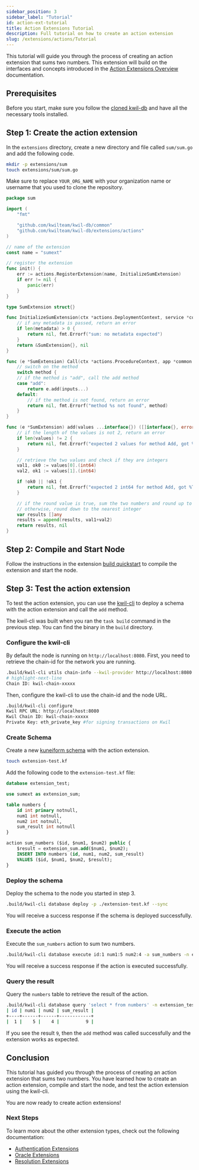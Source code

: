 ```yaml
---
sidebar_position: 3
sidebar_label: "Tutorial"
id: action-ext-tutorial
title: Action Extensions Tutorial
description: Full tutorial on how to create an action extension
slug: /extensions/actions/Tutorial
---
```


This tutorial will guide you through the process of creating an action extension that sums two numbers. This extension will build on the interfaces and concepts introduced in the [Action Extensions Overview](/docs/extensions/actions/overview) documentation.

## Prerequisites

Before you start, make sure you follow the [cloned kwil-db](/docs/extensions/quickstart#prerequisites) and have all the necessary tools installed.

## Step 1: Create the action extension

In the `extensions` directory, create a new directory and file called `sum/sum.go` and add the following code.

```bash
mkdir -p extensions/sum
touch extensions/sum/sum.go
```

Make sure to replace `YOUR_ORG_NAME` with your organization name or username that you used to clone the repository.

```go title="extensions/sum/sum.go"
package sum

import (
    "fmt"

    "github.com/kwilteam/kwil-db/common"
    "github.com/kwilteam/kwil-db/extensions/actions"
)

// name of the extension
const name = "sumext"

// register the extension
func init() {
    err := actions.RegisterExtension(name, InitializeSumExtension)
    if err != nil {
        panic(err)
    }
}

type SumExtension struct{}

func InitializeSumExtension(ctx *actions.DeploymentContext, service *common.Service, metadata map[string]string) (actions.ExtensionNamespace, error) {
    // if any metadata is passed, return an error
    if len(metadata) > 0 {
        return nil, fmt.Errorf("sum: no metadata expected")
    }
    return &SumExtension{}, nil
}

func (e *SumExtension) Call(ctx *actions.ProcedureContext, app *common.App, method string, inputs []interface{}) ([]interface{}, error) {
    // switch on the method
    switch method {
    // if the method is "add", call the add method
    case "add":
        return e.add(inputs...)
    default:
        // if the method is not found, return an error
        return nil, fmt.Errorf("method %s not found", method)
    }
}

func (e *SumExtension) add(values ...interface{}) ([]interface{}, error) {
    // if the length of the values is not 2, return an error
    if len(values) != 2 {
        return nil, fmt.Errorf("expected 2 values for method Add, got %d", len(values))
    }

    // retrieve the two values and check if they are integers
    val1, ok0 := values[0].(int64)
    val2, ok1 := values[1].(int64)

    if !ok0 || !ok1 {
        return nil, fmt.Errorf("expected 2 int64 for method Add, got %T and %T", values[0], values[1])
    }

    // if the round value is true, sum the two numbers and round up to the nearest integer.
    // otherwise, round down to the nearest integer
    var results []any
    results = append(results, val1+val2)
    return results, nil
}
```

## Step 2: Compile and Start Node

Follow the instructions in the extension [build quickstart](/docs/extensions/quickstart#compiling-the-extension) to compile the extension and start the node.

## Step 3: Test the action extension

To test the action extension, you can use the [kwil-cli](/docs/category/cli) to deploy a schema with the action extension and call the `add` method.

The kwil-cli was built when you ran the `task build` command in the previous step. You can find the binary in the `build` directory.

### Configure the kwil-cli

By default the node is running on `http://localhost:8080`. First, you need to retrieve the chain-id for the network you are running.

```bash
.build/kwil-cli utils chain-info --kwil-provider http://localhost:8080
# highlight-next-line
Chain ID: kwil-chain-xxxxx
```

Then, configure the kwil-cli to use the chain-id and the node URL.

```bash
.build/kwil-cli configure
Kwil RPC URL: http://localhost:8080
Kwil Chain ID: kwil-chain-xxxxx
Private Key: eth_private_key #for signing transactions on Kwil
```

### Create Schema

Create a new [kuneiform schema](/docs/category/kuneiform) with the action extension.

```bash
touch extension-test.kf
```

Add the following code to the `extension-test.kf` file:

```sql title="extension-test.kf"
database extension_test;

use sumext as extension_sum;

table numbers {
    id int primary notnull,
    num1 int notnull,
    num2 int notnull,
    sum_result int notnull
}

action sum_numbers ($id, $num1, $num2) public {
    $result = extension_sum.add($num1, $num2);
    INSERT INTO numbers (id, num1, num2, sum_result)
    VALUES ($id, $num1, $num2, $result);
}
```

### Deploy the schema

Deploy the schema to the node you started in step 3.

```bash
.build/kwil-cli database deploy -p ./extension-test.kf --sync
```

You will receive a success response if the schema is deployed successfully.

### Execute the action

Execute the `sum_numbers` action to sum two numbers.

```bash
.build/kwil-cli database execute id:1 num1:5 num2:4 -a sum_numbers -n extension_test --sync
```

You will receive a success response if the action is executed successfully.

### Query the result

Query the `numbers` table to retrieve the result of the action.

```bash
.build/kwil-cli database query 'select * from numbers' -n extension_test
| id | num1 | num2 | sum_result |
+----+------+------+------------+
|  1 |    5 |    4 |          9 |
```

If you see the result `9`, then the `add` method was called successfully and the extension works as expected.

## Conclusion

This tutorial has guided you through the process of creating an action extension that sums two numbers. You have learned how to create an action extension, compile and start the node, and test the action extension using the kwil-cli.

You are now ready to create action extensions!

### Next Steps

To learn more about the other extension types, check out the following documentation:

- [Authentication Extensions](/docs/extensions/authentication/overview)
- [Oracle Extensions](/docs/extensions/oracle/overview)
- [Resolution Extensions](/docs/extensions/resolution/overview)